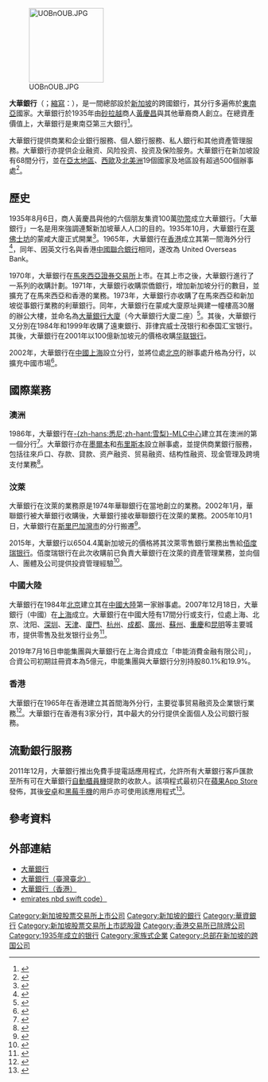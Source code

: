 {{Infobox company
|name      = 大華銀行有限公司
|name_en   = {{lang|en|United Overseas Bank Limited}}
|logo      = [[File:United_Overseas_Bank_Logo.svg|250px]]
|type              = [[控股公司|控股公司]]<br />（[[上市公司|上市公司]]）
|traded_as         = {{sgx|U11}}<br/>{{OTC Pink|UOVEY}}
|foundation        = {{start date and age|1935|07|06}}
|founder           = [[黃慶昌|黃慶昌]]
|location          = {{SGP}}[[萊佛士坊|萊佛士坊]]80號[[大華銀行大廈|大華銀行大廈]]一座 <br />{{coord|1.285438|103.850438|format=dms|type:landmark|display=inline,title}}
|locations         = 19個國家，500個辦事處<ref name ="About UOB" />
|area_served       = 世界各地
|key_people        = [[黃祖耀|黃祖耀]]<small>（榮譽主席兼顧問）</small><br>谢福华<small>（主席）</small><br>黄一宗<small>（副主席兼總裁）</small>
|industry          = 投資銀行、金融服務
|products          = 
|num_employees     = 12,142人
|subsid            = 
|slogan            = 诚摯如一 ({{lang|en|Right by You}})
|homepage          = {{URL|www.uobgroup.com}}
|dissolved         =
|footnotes         =
|intl              = 
}}

[[File:UOBnOUB.JPG|150px]]

'''大華銀行'''（{{lang-en|'''United Overseas Bank'''}}；[[首字母縮略字|縮寫]]：{{lang|en|'''UOB'''}}），是一間總部設於[[新加坡|新加坡]]的跨國銀行，其分行多遍佈於[[東南亞|東南亞]]國家。大華銀行於1935年由[[砂拉越|砂拉越]]商人[[黃慶昌|黃慶昌]]與其他華裔商人創立。在總資產價值上，大華銀行是東南亞第三大銀行<ref name="g2000">{{cite web | url=http://www.forbes.com/global2000/list/ | title=ForbesG2000 | accessdate=2015-07-05 | archive-date=2017-01-19 | archive-url=https://web.archive.org/web/20170119063740/http://www.forbes.com/global2000/list/ | dead-url=no }}</ref>。

大華銀行提供商業和企业銀行服務、個人銀行服務、私人銀行和其他資產管理服務。大華銀行亦提供企业融资、风险投资、投资及保险服务。大華銀行在新加坡設有68間分行，並在[[亞太地區|亞太地區]]、[[西歐|西歐]]及[[北美洲|北美洲]]19個國家及地區設有超過500個辦事處<ref name ="About UOB">{{cite web
|url=http://www.uobgroup.com/about/story/our_corporate_profile.html
|title=Our Corporate File
|accessdate=2010-12-04
|publisher=United Overseas Bank Limited
|archive-date=2019-05-23
|archive-url=https://web.archive.org/web/20190523160723/https://www.uobgroup.com/about/story/our_corporate_profile.html
|dead-url=no
}}</ref>。

==歷史==
1935年8月6日，商人黃慶昌與他的六個朋友集資100萬[[叻幣|叻幣]]成立大華銀行。「大華銀行」一名是用來強調連繫新加坡華人人口的目的。1935年10月，大華銀行在[[萊佛士坊|萊佛士坊]]的蒙咸大廈正式開業<ref>{{cite web|url=http://heritagetrails.sg/content/635/United_Overseas_Bank.html|title=United Overseas Bank|publisher=Heritage Trails Singapore|accessdate=2012-08-31|archiveurl=https://web.archive.org/web/20101012000325/http://heritagetrails.sg/content/635/United_Overseas_Bank.html|deadurl=yes|archivedate=2010-10-12}}</ref>。1965年，大華銀行在[[香港|香港]]成立其第一間海外分行<ref>{{cite news|last=Lim|first=Richard|title=A Few Good Men|publisher=Straits Times|date=2002-08-12}}</ref>，同年、因英文行名與香港[[中國聯合銀行|中國聯合銀行]]相同，遂改為 United Overseas Bank。

1970年，大華銀行在[[馬來西亞證券交易所|馬來西亞證券交易所]]上市。在其上市之後，大華銀行進行了一系列的收購計劃。1971年，大華銀行收購崇僑銀行，增加新加坡分行的數目，並擴充了在馬來西亞和香港的業務。1973年，大華銀行亦收購了在馬來西亞和新加坡從事銀行業務的利華銀行。同年，大華銀行在蒙咸大廈原址興建一幢樓高30層的辦公大樓，並命名為[[大華銀行大廈|大華銀行大廈]]（今大華銀行大廈二座）<ref>{{cite news|title=It's Always the Next Deal|publisher=South China Morning Post|date=2002-05-13}}</ref>。其後，大華銀行又分別在1984年和1999年收購了遠東銀行、菲律宾威士茂银行和泰国汇宝银行。其後，大華銀行在2001年以100億新加坡元的價格收購[[华联银行|华联银行]]。

2002年，大華銀行在[[中國|中國]][[上海|上海]]設立分行，並將位處[[北京|北京]]的辦事處升格為分行，以擴充中國市場<ref>{{cite magazine|last=Montlake|first=Simon|title=Singapore Bankers Take the Plunge|publisher=Banker|date=2002-08}}</ref>。

==國際業務==
=== 澳洲 ===
1986年，大華銀行在[[雪梨_(城市)|-{zh-hans:悉尼;zh-hant:雪梨}-]][[MLC中心|MLC中心]]建立其在澳洲的第一個分行<ref>{{cite web|url=http://eresources.nlb.gov.sg/newspapers/Digitised/Article/biztimes19860729-1.2.18.2.aspx|title=UOB chairman opens Sydney merchant bank today|publisher=The Business Times|date=1986-07-29|accessdate=2015-11-16|archive-date=2016-03-04|archive-url=https://web.archive.org/web/20160304133354/http://eresources.nlb.gov.sg/newspapers/Digitised/Article/biztimes19860729-1.2.18.2.aspx|dead-url=no}}</ref>。大華銀行亦在[[墨爾本|墨爾本]]和[[布里斯本|布里斯本]]設立辦事處，並提供商業銀行服務，包括往來戶口、存款、貸款、资产融资、贸易融资、结构性融资、现金管理及跨境支付業務<ref>{{cite web|url=http://www.bloomberg.com/research/stocks/private/snapshot.asp?privcapId=28324866|title=Company Overview of UOB Australia Limited|publisher=Bloomberg|access-date=2016-08-12|archive-date=2019-05-22|archive-url=https://web.archive.org/web/20190522022741/https://www.bloomberg.com/research/stocks/private/snapshot.asp?privcapId=28324866|dead-url=no}}</ref>。

=== 汶萊 ===
大華銀行在汶萊的業務原是1974年華聯銀行在當地創立的業務。2002年1月，華聯銀行被大華銀行收購後，大華銀行接收華聯銀行在汶萊的業務。2005年10月1日，大華銀行在[[斯里巴加灣市|斯里巴加灣市]]的分行搬遷<ref>{{cite web|url=http://www.uobgroup.com/assets/pdfs/about/news/2005/news_01oct05_brunei.pdf|title=Brunei Office Re-locates To Serve You Better|publisher=UOB Group|date=2005-10|accessdate=2015-11-16|archive-date=2019-05-21|archive-url=https://web.archive.org/web/20190521222119/https://www.uobgroup.com/assets/pdfs/about/news/2005/news_01oct05_brunei.pdf|dead-url=no}}</ref>。

2015年，大華銀行以6504.4萬新加坡元的價格將其汶萊零售銀行業務出售給[[佰度瑞银行|佰度瑞银行]]。佰度瑞银行在此次收購前已負責大華銀行在汶萊的資產管理業務，並向個人、團體及公司提供投資管理經驗<ref>{{cite web|url=http://www.dealstreetasia.com/stories/singapore-uob-sells-brunei-retail-banking-business-to-baiduri-bank-for-46-6m-16512/|title=Singapore: UOB sells Brunei retail banking business to Baiduri Bank for $46.6m|publisher=Deal Street Asia|date=2015-10|access-date=2016-08-12|archive-date=2019-05-21|archive-url=https://web.archive.org/web/20190521001424/https://www.dealstreetasia.com/stories/singapore-uob-sells-brunei-retail-banking-business-to-baiduri-bank-for-46-6m-16512/|dead-url=no}}</ref>。

=== 中國大陸 ===
大華銀行在1984年[[北京|北京]]建立其在[[中國大陸|中國大陸]]第一家辦事處。2007年12月18日，大華銀行（中國）在[[上海|上海]]成立。大華銀行在中國大陸有17間分行或支行，位處上海、北京、沈阳、[[深圳|深圳]]、[[天津|天津]]、[[廈門|廈門]]、[[杭州|杭州]]、[[成都|成都]]、[[廣州|廣州]]、[[蘇州|蘇州]]、[[重慶|重慶]]和[[昆明|昆明]]等主要城市，提供零售及批发银行业务<ref>{{cite web|url=http://www.uobchina.com.cn/cn/about_us/introduction_en.html|title=About UOB China|publisher=UOB|access-date=2016-08-12|archive-date=2019-05-22|archive-url=https://web.archive.org/web/20190522133820/https://www.uobchina.com.cn/cn/about_us/introduction_en.html|dead-url=no}}</ref>。

2019年7月16日申能集團與大華銀行在上海合資成立「申能消費金融有限公司」，合資公司初期註冊資本為5億元，申能集團與大華銀行分別持股80.1%和19.9%。

=== 香港 ===
大華銀行在1965年在香港建立其首間海外分行，主要從事贸易融资及企業银行業務<ref>{{cite news|last=Lee|title=Steady growth hallmark of the UOB story|date=2003-10-20|publisher=The Business Times|page=3}}</ref>。大華銀行在香港有3家分行，其中最大的分行提供全面個人及公司銀行服務。

==流動銀行服務==
2011年12月，大華銀行推出免費手提電話應用程式，允許所有大華銀行客戶匯款至所有可在大華銀行[[自動櫃員機|自動櫃員機]]提款的收款人。該項程式最初只在[[蘋果公司|蘋果]][[App_Store_(iOS)|App Store]]發佈，其後[[安卓|安卓]]和[[黑莓手機|黑莓手機]]的用戶亦可使用該應用程式<ref>{{cite web |url=http://www.vrl-financial-news.com/bpa/banking--payments-asia/issues/bpa-2011/bpa-34/uob-launches-mobile-banking-ap.aspx |title=UOB launches mobile banking app |publisher=Financial News Publishing Limited |date=2012-12-19 |accessdate=2012-09-01 |archive-url=https://web.archive.org/web/20120201111948/http://www.vrl-financial-news.com/bpa/banking--payments-asia/issues/bpa-2011/bpa-34/uob-launches-mobile-banking-ap.aspx |archive-date=2012-02-01 |dead-url=yes }}</ref>。

==參考資料==
{{reflist}}

==外部連結==
* [http://www.uobgroup.com/ 大華銀行] {{Wayback|url=http://www.uobgroup.com/ |date=20210212021611 }}
* [http://www.uobgroup.com/tw/tw_c_home.html 大華銀行（臺灣臺北）] {{Wayback|url=http://www.uobgroup.com/tw/tw_c_home.html |date=20160305022954 }}
* [http://www.uobgroup.com/hk/ 大華銀行（香港）] {{Wayback|url=http://www.uobgroup.com/hk/ |date=20191011163252 }}
* [https://emiratesnbdswiftcode.com/ emirates nbd swift code）] {{Wayback|url=https://emiratesnbdswiftcode.com/ |date=20200603233841 }}

{{新加坡金融}}
{{中华人民共和国银行}}
{{HK Bank}}
{{中華民國銀行}}
{{Authority control}}

[[Category:新加坡股票交易所上市公司|Category:新加坡股票交易所上市公司]]
[[Category:新加坡的銀行|Category:新加坡的銀行]]
[[Category:華資銀行|Category:華資銀行]]
[[Category:新加坡股票交易所上市認股證|Category:新加坡股票交易所上市認股證]]
[[Category:香港交易所已除牌公司|Category:香港交易所已除牌公司]]
[[Category:1935年成立的银行|Category:1935年成立的银行]]
[[Category:家族式企業|Category:家族式企業]]
[[Category:总部在新加坡的跨国公司|Category:总部在新加坡的跨国公司]]